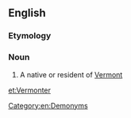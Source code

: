 ==English==

===Etymology===
{{suffix|Vermont|er}}

===Noun===
{{en-noun}}

# A native or resident of [[Vermont]]

[[Category:en:Demonyms]]

[[et:Vermonter]]